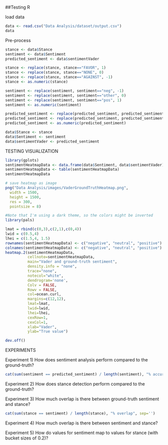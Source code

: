 ##Testing R

load data
```r
data <- read.csv("Data Analysis/dataset/output.csv")
data
```

Pre-process
```r
stance <- data$Stance
sentiment <- data$Sentiment
predicted_sentiment <- data$sentimentVader

stance <- replace(stance, stance=="FAVOR", 1)
stance <- replace(stance, stance=="NONE", 0)
stance <- replace(stance, stance=="AGAINST", -1)
stance <- as.numeric(stance)

sentiment <- replace(sentiment, sentiment=="neg", -1)
sentiment <- replace(sentiment, sentiment=="other", 0)
sentiment <- replace(sentiment, sentiment=="pos", 1)
sentiment <- as.numeric(sentiment)

predicted_sentiment <- replace(predicted_sentiment, predicted_sentiment<0, -1)
predicted_sentiment <- replace(predicted_sentiment, predicted_sentiment>0, 1)
predicted_sentiment <- as.numeric(predicted_sentiment)

data$Stance <- stance
data$Sentiment <- sentiment
data$sentimentVader <- predicted_sentiment
```

TESTING VISUALIZATION
```r
library(gplots)
sentimentHeatmapData <- data.frame(data$Sentiment, data$sentimentVader)
sentimentHeatmapData <- table(sentimentHeatmapData)
sentimentHeatmapData

# save heatmap as image
png("Data Analysis/images/VaderGroundTruthHeatmap.png",
  width = 1500,
  height = 1500,
  res = 300,
  pointsize = 8)

#Note that I'm using a dark theme, so the colors might be inverted
library(pals)

lmat = rbind(c(0,3),c(2,1),c(0,4))
lwid = c(0.5,4)
lhei = c(1.5,4, 1.5)
rownames(sentimentHeatmapData) <- c("negative", "neutral", "positive")
colnames(sentimentHeatmapData) <- c("negative", "neutral", "positive")
heatmap.2(sentimentHeatmapData,
          cellnote=sentimentHeatmapData,
          main="Vader and ground-truth sentiment",
          density.info = "none",
          trace="none",
          notecol="white",
          dendrogram='none',
          Colv = FALSE,
          Rowv = FALSE,
          col=ocean.curl,
          margins=c(12,12),
          lmat=lmat,
          lwid=lwid,
          lhei=lhei,
          cexRow=1,
          cexCol=1,
          xlab="Vader",
          ylab="True value")

dev.off()
```


EXPERIMENTS

Experiment 1) How does sentiment analysis perform compared to the ground-truth?
```r
cat(sum(sentiment == predicted_sentiment) / length(sentiment), "% accuracy", sep='')
```

Experiment 2) How does stance detection perform compared to the ground-truth?

Experiment 3) How much overlap is there between ground-truth sentiment and stance?
```r
cat(sum(stance == sentiment) / length(stance), "% overlap", sep='')
```

Experiment 4) How much overlap is there between sentiment and stance?

Experiment 5) How do values for sentiment map to values for stance (with bucket sizes of 0.2)?


